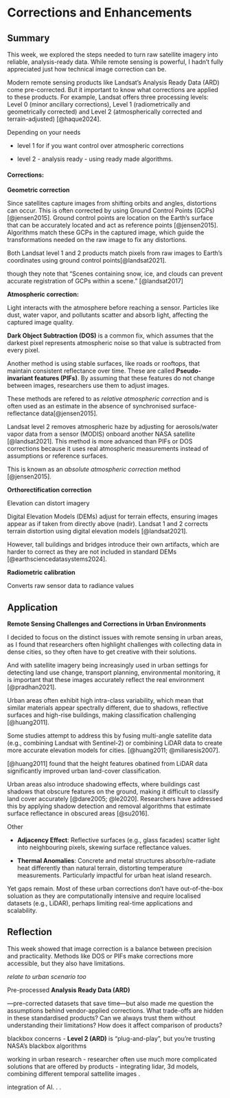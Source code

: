 # Corrections and Enhancements

## Summary

This week, we explored the steps needed to turn raw satellite imagery into reliable, analysis-ready data. While remote sensing is powerful, I hadn’t fully appreciated just how technical image correction can be.

Modern remote sensing products like Landsat’s Analysis Ready Data (ARD) come pre-corrected. But it important to know what corrections are applied to these products. For example, Landsat offers three processing levels: Level 0 (minor ancillary corrections), Level 1 (radiometrically and geometrically corrected) and Level 2 (atmospherically corrected and terrain-adjusted) [@haque2024].

Depending on your needs

-   level 1 for if you want control over atmospheric corrections

-   level 2 - analysis ready - using ready made algorithms.

#### Corrections:

**Geometric correction**

Since satellites capture images from shifting orbits and angles, distortions can occur. This is often corrected by using Ground Control Points (GCPs) [@jensen2015]. Ground control points are location on the Earth's surface that can be accurately located and act as reference points [@jensen2015]. Algorithms match these GCPs in the captured image, which guide the transformations needed on the raw image to fix any distortions.

Both Landsat level 1 and 2 products match pixels from raw images to Earth’s coordinates using ground control points[@landsat2021].

though they note that "Scenes containing snow, ice, and clouds can prevent accurate registration of GCPs within a scene." [@landsat2017]

**Atmospheric correction:**

Light interacts with the atmosphere before reaching a sensor. Particles like dust, water vapor, and pollutants scatter and absorb light, affecting the captured image quality.

**Dark Object Subtraction (DOS)** is a common fix, which assumes that the darkest pixel represents atmospheric noise so that value is subtracted from every pixel.

Another method is using stable surfaces, like roads or rooftops, that maintain consistent reflectance over time. These are called **Pseudo-invariant features (PIFs)**. By assuming that these features do not change between images, researchers use them to adjust images.

These methods are refered to as *relative atmospheric correction* and is often used as an estimate in the absence of synchronised surface-reflectance data[@jensen2015].

Landsat level 2 removes atmospheric haze by adjusting for aerosols/water vapor data from a sensor (MODIS) onboard another NASA satellite [@landsat2021]. This method is more advanced than PIFs or DOS corrections because it uses real atmospheric measurements instead of assumptions or reference surfaces.

This is known as an *absolute atmospheric correction* method [@jensen2015].

**Orthorectification correction**

Elevation can distort imagery

Digital Elevation Models (DEMs) adjust for terrain effects, ensuring images appear as if taken from directly above (nadir). Landsat 1 and 2 corrects terrain distortion using digital elevation models [@landsat2021].

However, tall buildings and bridges introduce their own artifacts, which are harder to correct as they are not included in standard DEMs [@earthsciencedatasystems2024].

**Radiometric calibration**

Converts raw sensor data to radiance values

## Application

**Remote Sensing Challenges and Corrections in Urban Environments**

I decided to focus on the distinct issues with remote sensing in urban areas, as I found that researchers often highlight challenges with collecting data in dense cities, so they often have to get creative with their solutions.

And with satellite imagery being increasingly used in urban settings for detecting land use change, transport planning, environmental monitoring, it is important that these images accurately reflect the real environment [@pradhan2021].

Urban areas often exhibit high intra-class variability, which mean that similar materials appear spectrally different, due to shadows, reflective surfaces and high-rise buildings, making classification challenging [@huang2011].

Some studies attempt to address this by fusing multi-angle satellite data (e.g., combining Landsat with Sentinel-2) or combining LiDAR data to create more accurate elevation models for cities. [@huang2011; @miliaresis2007].

[@huang2011] found that the height features obatined from LiDAR data significantly improved urban land-cover classification.

Urban areas also introduce shadowing effects, where buildings cast shadows that obscure features on the ground, making it difficult to classify land cover accurately [@dare2005; @le2020]. Researchers have addressed this by applying shadow detection and removal algorithms that estimate surface reflectance in obscured areas [@su2016].

Other

-   **Adjacency Effect**: Reflective surfaces (e.g., glass facades) scatter light into neighbouring pixels, skewing surface reflectance values.

-   **Thermal Anomalies**: Concrete and metal structures absorb/re-radiate heat differently than natural terrain, distorting temperature measurements. Particularly impactful for urban heat island research.

Yet gaps remain. Most of these urban corrections don't have out-of-the-box soluation as they are computationally intensive and require localised datasets (e.g., LiDAR), perhaps limiting real-time applications and scalability.

## Reflection

This week showed that image correction is a balance between precision and practicality. Methods like DOS or PIFs make corrections more accessible, but they also have limitations.

*relate to urban scenario too*

Pre-processed **Analysis Ready Data (ARD)**

—pre-corrected datasets that save time—but also made me question the assumptions behind vendor-applied corrections. What trade-offs are hidden in these standardised products? Can we always trust them without understanding their limitations? How does it affect comparison of products?

blackbox concerns - **Level 2 (ARD)** is “plug-and-play”, but you’re trusting NASA’s blackbox algorithms

working in urban research - researcher often use much more complicated solutions that are offered by products - integrating lidar, 3d models, combining different temporal sattellite images .

integration of AI. . .
